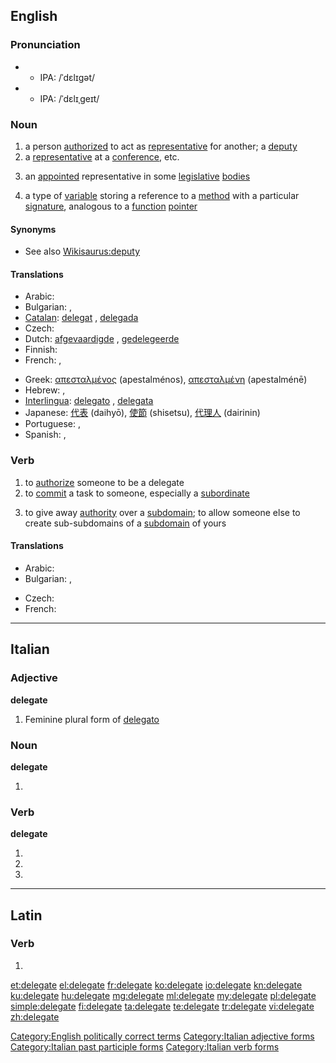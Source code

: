 ==English==

===Pronunciation===
* {{a|noun}}
** IPA: /ˈdɛlɪɡət/
* {{a|verb}}
** IPA: /ˈdɛlɪˌɡeɪt/

===Noun===
{{en-noun}}

# a person [[authorized]] to act as [[representative]] for another; a [[deputy]]
# a [[representative]] at a [[conference]], etc.
# {{US}} an [[appointed]] representative in some [[legislative]] [[bodies]]
# {{computing}} a type of [[variable]] storing a reference to a [[method]] with a particular [[signature]], analogous to a [[function]] [[pointer]]

====Synonyms====
* See also [[Wikisaurus:deputy]]

====Translations====
{{trans-top|deputy, envoy, representative}}
* Arabic: {{t|ar|موفد|m}}
* Bulgarian: {{t|bg|делегат|m|sc=Cyrl}},  {{t|bg|представител|m|sc=Cyrl}}
* [[Catalan]]: [[delegat]] {{m}}, [[delegada]] {{f}}
* Czech: {{t-|cs|delegát|m}}
* Dutch: [[afgevaardigde]] {{m}}, [[gedelegeerde]] {{m}}
* Finnish: {{t|fi|edustaja}}
* French: {{t+|fr|délégué|m}}, {{t|fr|déléguée|f}}
{{trans-mid}}
* Greek: [[απεσταλμένος]] {{m}} (apestalménos), [[απεσταλμένη]] {{f}} (apestalménē)
* Hebrew: {{t|he|בא-כוח|m|tr=bá-kóakh|sc=Hebr}},  {{t|he|נציג|m|tr=natzíg|sc=Hebr}}
* [[Interlingua]]: [[delegato]] {{m}}, [[delegata]] {{f}}
* Japanese: [[代表]] (daihyō), [[使節]] (shisetsu), [[代理人]] (dairinin)
* Portuguese: {{t+|pt|delegado|m}}, {{t-|pt|delegada|f}}
* Spanish: {{t-|es|delegado|m}}, {{t-|es|delegada|f}}
{{trans-bottom}}

[[Category:English politically correct terms]]

===Verb===
{{en-verb|delegat|ing}}

# to [[authorize]] someone to be a delegate
# to [[commit]] a task to someone, especially a [[subordinate]]
# {{computing}} {{internet}} {{italbrac|of a [[subdomain]]}} to give away [[authority]] over a [[subdomain]]; to allow someone else to create sub-subdomains of a [[subdomain]] of yours

====Translations====
{{trans-top|to commit a task to someone}}
* Arabic: {{t|ar|فوض}}
* Bulgarian: {{t|bg|делегирам|sc=Cyrl}},  {{t|bg|упълномощавам|sc=Cyrl}}
{{trans-mid}}
* Czech: {{t-|cs|delegovat}}
* French: {{t+|fr|déléguer}}
{{trans-bottom}}

----

==Italian==

===Adjective===
'''delegate''' {{f}}

# Feminine plural form of [[delegato]]

===Noun===
'''delegate''' {{f}}

# {{plural of|[[delegata]]|lang=it}}

===Verb===
'''delegate'''

# {{conjugation of|delegare||2|p|pres|ind|lang=it}}
# {{conjugation of|delegare||2|p|imp|lang=it}}
# {{form of|[[feminine|Feminine]] plural|delegato}}

[[Category:Italian adjective forms]]
[[Category:Italian past participle forms]]
[[Category:Italian verb forms]]

----

==Latin==

===Verb===
{{la-verb-form|dēlēgāte}}

# {{conjugation of|delego|dēlēgō|1|p|pres|act|imp|lang=la}}

[[et:delegate]]
[[el:delegate]]
[[fr:delegate]]
[[ko:delegate]]
[[io:delegate]]
[[kn:delegate]]
[[ku:delegate]]
[[hu:delegate]]
[[mg:delegate]]
[[ml:delegate]]
[[my:delegate]]
[[pl:delegate]]
[[simple:delegate]]
[[fi:delegate]]
[[ta:delegate]]
[[te:delegate]]
[[tr:delegate]]
[[vi:delegate]]
[[zh:delegate]]